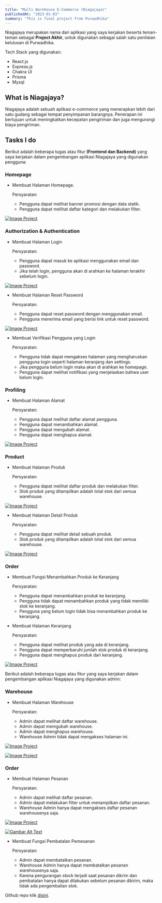 ```yaml
---
title: "Multi Warehouse E-Commerce (Niagajaya)"
publishedAt: "2023-01-03"
summary: "This is final project from Purwadhika"
---
```


Niagajaya merupakan nama dari aplikasi yang saya kerjakan beserta teman-teman sebagai **Project Akhir**,
untuk digunakan sebagai salah satu penilaian kelulusan di Purwadhika.

Tech Stack yang digunakan:

- React.js
- Express.js
- Chakra UI
- Prisma
- Mysql

## What is Niagajaya?

Niagajaya adalah sebuah aplikasi e-commerce yang menerapkan lebih dari satu gudang sebagai tempat penyimpanan barangnya.
Penerapan ini bertujuan untuk meningkatkan kecepatan pengiriman dan juga mengurangi biaya pengiriman.

## Tasks I do

Berikut adalah beberapa tugas atau fitur **(Frontend dan Backend)** yang saya kerjakan dalam pengembangan aplikasi Niagajaya yang digunakan pengguna:

### Homepage

- Membuat Halaman Homepage.

  Persyaratan:

  - Pengguna dapat melihat banner promosi dengan data statik.
  - Pengguna dapat melihat daftar kategori dan melakukan filter.

[![Image Project](/project-ketiga-screenshot/homepage.png)](/project-ketiga-screenshot/homepage.png)

### Authorization & Authentication

- Membuat Halaman Login

  Persyaratan:

  - Pengguna dapat masuk ke aplikasi menggunakan email dan password.
  - Jika telah login, pengguna akan di arahkan ke halaman terakhir sebelum login.

[![Image Project](/project-ketiga-screenshot/login.png)](/project-ketiga-screenshot/login.png)

- Membuat Halaman Reset Password

  Persyaratan:

  - Pengguna dapat reset password dengan menggunakan email.
  - Pengguna menerima email yang berisi link untuk reset password.

[![Image Project](/project-ketiga-screenshot/reset-password.png)](/project-ketiga-screenshot/reset-password.png)

- Membuat Verifikasi Pengguna yang Login

  Persyaratan:

  - Pengguna tidak dapat mengakses halaman yang mengharuskan pengguna login seperti halaman keranjang dan settings.
  - Jika pengguna belum login maka akan di arahkan ke homepage.
  - Pengguna dapat melihat notifikasi yang menjelaskan bahwa user belum login.

### Profiling

- Membuat Halaman Alamat

  Persyaratan:

  - Pengguna dapat melihat daftar alamat pengguna.
  - Pengguna dapat menambahkan alamat.
  - Pengguna dapat mengubah alamat.
  - Pengguna dapat menghapus alamat.

[![Image Project](/project-ketiga-screenshot/alamat.png)](/project-ketiga-screenshot/alamat.png)

### Product

- Membuat Halaman Produk

  Persyaratan:

  - Pengguna dapat melihat daftar produk dan melakukan filter.
  - Stok produk yang ditampilkan adalah total stok dari semua warehouse.

[![Image Project](/project-ketiga-screenshot/produk.png)](/project-ketiga-screenshot/produk.png)

- Membuat Halaman Detail Produk

  Persyaratan:

  - Pengguna dapat melihat detail sebuah produk.
  - Stok produk yang ditampilkan adalah total stok dari semua warehouse.

[![Image Project](/project-ketiga-screenshot/produk-detail.png)](/project-ketiga-screenshot/produk-detail.png)

### Order

- Membuat Fungsi Menambahkan Produk ke Keranjang

  Persyaratan:

  - Pengguna dapat menambahkan produk ke keranjang.
  - Pengguna tidak dapat menambahkan produk yang tidak memiliki stok ke keranjang.
  - Pengguna yang belum login tidak bisa menambahkan produk ke keranjang.

- Membuat Halaman Keranjang

  Persyaratan:

  - Pengguna dapat melihat produk yang ada di keranjang.
  - Pengguna dapat memperbaruhi jumlah stok produk di keranjang.
  - Pengguna dapat menghapus produk dari keranjang.

[![Image Project](/project-ketiga-screenshot/keranjang.png)](/project-ketiga-screenshot/keranjang.png)

Berikut adalah beberapa tugas atau fitur yang saya kerjakan dalam pengembangan aplikasi Niagajaya yang digunakan admin:

### Warehouse

- Membuat Halaman Warehouse

  Persyaratan:

  - Admin dapat melihat daftar warehouse.
  - Admin dapat memgubah warehouse.
  - Admin dapat menghapus warehouse.
  - Warehouse Admin tidak dapat mengakses halaman ini.

[![Image Project](/project-ketiga-screenshot/admin-warehouse.png)](/project-ketiga-screenshot/admin-warehouse.png)

[![Image Project](/project-ketiga-screenshot/admin-warehouse-create.png)](/project-ketiga-screenshot/admin-warehouse-create.png)

### Order

- Membuat Halaman Pesanan

  Persyaratan:

  - Admin dapat melihat daftar pesanan.
  - Admin dapat melakukan filter untuk menampilkan daftar pesanan.
  - Warehouse Admin hanya dapat mengakses daftar pesanan warehousenya saja.

[![Image Project](/project-ketiga-screenshot/admin-orders.png)](/project-ketiga-screenshot/admin-orders.png)

[![Gambar Alt Text](/project-ketiga-screenshot/admin-orders-filter.png)](/project-ketiga-screenshot/admin-orders-filter.png)

- Membuat Fungsi Pembatalan Pemesanan

  Persyaratan:

  - Admin dapat membatalkan pesanan.
  - Warehouse Admin hanya dapat membatalkan pesanan warehousenya saja.
  - Karena pengurangan stock terjadi saat pesanan dikrim dan pembatalan hanya dapat dilakukan sebelum pesanan dikirim,
    maka tidak ada pengembalian stok.

Github repo klik [disini](https://github.com/marsmallowz/JCWD010601 "Github repo Project Ketiga").
